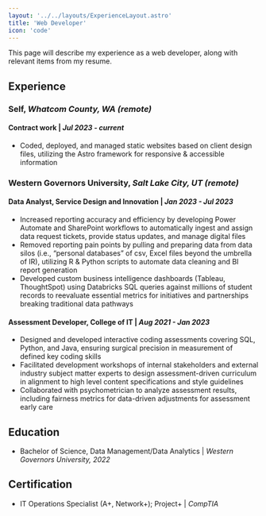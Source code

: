```yaml
---
layout: '../../layouts/ExperienceLayout.astro'
title: 'Web Developer'
icon: 'code'
---
```



<Construction />
This page will describe my experience as a web developer, along with relevant items
from my resume.

## Experience

### Self, _Whatcom County, WA (remote)_

#### Contract work | _Jul 2023 - current_

- Coded, deployed, and managed static websites based on client design files, utilizing the Astro framework for responsive & accessible information

### Western Governors University, _Salt Lake City, UT (remote)_

#### Data Analyst, Service Design and Innovation | _Jan 2023 - Jul 2023_

- Increased reporting accuracy and efficiency by developing Power Automate and SharePoint workflows to automatically ingest and assign data request tickets, provide status updates, and manage digital files
- Removed reporting pain points by pulling and preparing data from data silos (i.e., “personal databases” of csv, Excel files beyond the umbrella of IR), utilizing R & Python scripts to automate data cleaning and BI report generation
- Developed custom business intelligence dashboards (Tableau, ThoughtSpot) using Databricks SQL queries against millions of student records to reevaluate essential metrics for initiatives and partnerships breaking traditional data pathways

#### Assessment Developer, College of IT | _Aug 2021 - Jan 2023_

- Designed and developed interactive coding assessments covering SQL, Python, and Java, ensuring surgical precision in measurement of defined key coding skills
- Facilitated development workshops of internal stakeholders and external industry subject matter experts to design assessment-driven curriculum in alignment to high level content specifications and style guidelines
- Collaborated with psychometrician to analyze assessment results, including fairness metrics for data-driven adjustments for assessment early care

## Education

- Bachelor of Science, Data Management/Data Analytics | _Western Governors University, 2022_

## Certification

- IT Operations Specialist (A+, Network+); Project+ | _CompTIA_
